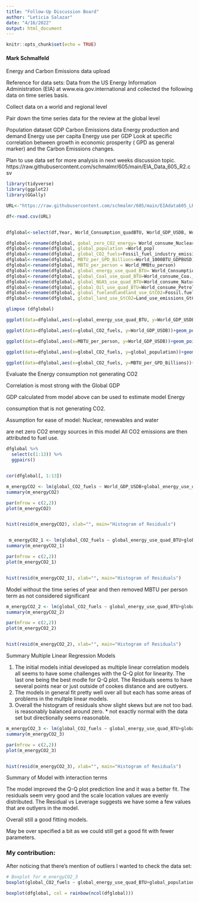 ```yaml
---
title: "Follow-Up Discussion Board"
author: "Leticia Salazar"
date: "4/16/2022"
output: html_document
---
```


```r
knitr::opts_chunk$set(echo = TRUE)
```

#### Mark Schmalfeld

Energy and Carbon Emissions data upload

Reference for data sets: Data from the US Energy Information Administration (EIA) at www.eia.gov.international and collected the following data on time series basis.

Collect data on a world and regional level

Pair down the time series data for the review at the global level

Population dataset
GDP
Carbon Emissions data
Energy production and demand
Energy use per capita
Energy use per GDP
Look at specific correlation between growth in economic prosperity ( GPD as general marker) and the Carbon Emissions changes.

Plan to use data set for more analysis in next weeks discussion topic. https://raw.githubusercontent.com/schmalmr/605/main/EIA_Data_605_R2.csv

```r
library(tidyverse)
library(ggplot2)
library(GGally)
```


```r
URL<-"https://raw.githubusercontent.com/schmalmr/605/main/EIAdata605_LR_Discussion_Energy.csv"

df<-read.csv(URL)


dfglobal<-select(df,Year, World_Consumption_quadBTU, World_GDP_USDB, World_consume_Coa._quadBTU, World_consume_Natural.gas_quadBTU,World_consume_Petroleum_quadBTU, World_consume_Nuclear..renewables_quadBTU,World_pop,World_MMBtu_person, Fossil.fuel_plus_landuse_emissions_GtCO2,Land_use_emissions_GtCO2, Fossil_fuel_industry_emissions_GtCO2, World_1000BTU_GDPBUSD )

dfglobal<-rename(dfglobal, gobal_zero_CO2_energy= World_consume_Nuclear..renewables_quadBTU)
dfglobal<-rename(dfglobal, global_population =World_pop)
dfglobal<-rename(dfglobal, global_CO2_fuels=Fossil_fuel_industry_emissions_GtCO2)
dfglobal<-rename(dfglobal, MBTU_per_GPD_Billions=World_1000BTU_GDPBUSD)
dfglobal<-rename(dfglobal, MBTU_per_person = World_MMBtu_person)
dfglobal<-rename(dfglobal, global_energy_use_quad_BTU= World_Consumption_quadBTU)
dfglobal<-rename(dfglobal, global_Coal_use_quad_BTU=World_consume_Coa._quadBTU)
dfglobal<-rename(dfglobal, global_NGAS_use_quad_BTU=World_consume_Natural.gas_quadBTU)
dfglobal<-rename(dfglobal, global_Oil_use_quad_BTU=World_consume_Petroleum_quadBTU)
dfglobal<-rename(dfglobal, global_fuelandlandland_use_GtCO2=Fossil.fuel_plus_landuse_emissions_GtCO2)
dfglobal<-rename(dfglobal, global_land_use_GtCO2=Land_use_emissions_GtCO2)
```


```r
glimpse (dfglobal)
```


```r
ggplot(data=dfglobal,aes(x=global_energy_use_quad_BTU, y=World_GDP_USDB))+geom_point(size=4)+geom_smooth(method=lm)+ggtitle("Energy consumption (quad) vs GDP (billions USD)")
```


```r
ggplot(data=dfglobal,aes(x=global_CO2_fuels, y=World_GDP_USDB))+geom_point(size=4)+geom_smooth(method=lm) + ggtitle("Fossil fuel emissions (GtCO2) vs GPD (US $ Billions)") 
```


```r
ggplot(data=dfglobal,aes(x=MBTU_per_person, y=World_GDP_USDB))+geom_point(size=4)+geom_smooth(method=lm)+ggtitle("Energy consumption (quad) vs GDP (billions USD)")
```


```r
ggplot(data=dfglobal,aes(x=global_CO2_fuels, y=global_population))+geom_point(size=4)+geom_smooth(method=lm) + ggtitle("Fossil fuel emissions (GtCO2) vs Global Poplution")  
```


```r
ggplot(data=dfglobal,aes(x=global_CO2_fuels, y=MBTU_per_GPD_Billions))+geom_point(size=4)+geom_smooth(method=lm) + ggtitle("Fossil fuel emissions (GtCO2) vs MBTU per GDP $ Billions")  
```


Evaluate the Energy consumption not generating CO2

Correlation is most strong with the Global GDP

GDP calculated from model above can be used to estimate model Energy

consumption that is not generating CO2.

Assumption for ease of model: Nuclear, renewables and water

are net zero CO2 energy sources in this model All CO2 emissions are then attributed to fuel use.


```r
dfglobal %>%
  select(c(1:13)) %>%
  ggpairs()


cor(dfglobal[, 1:13])
```


```r
m_energyCO2 <- lm(global_CO2_fuels ~ World_GDP_USDB+global_energy_use_quad_BTU+global_population+MBTU_per_person +global_NGAS_use_quad_BTU+global_land_use_GtCO2+Year , data = dfglobal)
summary(m_energyCO2)
```


```r
par(mfrow = c(2,2))
plot(m_energyCO2)


hist(resid(m_energyCO2), xlab="", main="Histogram of Residuals")


 m_energyCO2_1 <- lm(global_CO2_fuels ~ global_energy_use_quad_BTU+global_population+MBTU_per_person +global_NGAS_use_quad_BTU+Year , data = dfglobal)
summary(m_energyCO2_1)


```


```r
par(mfrow = c(2,2))
plot(m_energyCO2_1)


hist(resid(m_energyCO2_1), xlab="", main="Histogram of Residuals")

```

Model without the time series of year and then removed
MBTU per person term as not considered significant


```r
m_energyCO2_2 <- lm(global_CO2_fuels ~ global_energy_use_quad_BTU+global_population+global_NGAS_use_quad_BTU , data = dfglobal)
summary(m_energyCO2_2)
```


```r
par(mfrow = c(2,2))
plot(m_energyCO2_2)


hist(resid(m_energyCO2_2), xlab="", main="Histogram of Residuals")
```

Summary Multiple Linear Regression Models

1) The initial models initial developed as multiple linear correlation models all seems to have some challenges with the Q-Q plot for linearity. The last one being the best modle for Q-Q plot. The Residuals seems to have several points near or just outside of cookes distance and are outlyers.
2) The models in general fit pretty well over all but each has some areas of problems in the multple linear models.
3) Overall the histogram of residuals show slight skews but are not too bad. is reasonably balanced around zero. * not exactly normal with the data set but directionally seems reasonable.

```r
m_energyCO2_3 <- lm(global_CO2_fuels ~ global_energy_use_quad_BTU+global_population+global_NGAS_use_quad_BTU+global_energy_use_quad_BTU*global_population+global_energy_use_quad_BTU^2, data = dfglobal)
summary(m_energyCO2_3)

```


```r
par(mfrow = c(2,2))
plot(m_energyCO2_3)


hist(resid(m_energyCO2_3), xlab="", main="Histogram of Residuals")
```

Summary of Model with interaction terms

The model improved the Q-Q plot prediction line and it was a better fit. The residuals seem very good and the scale location values are evenly distributed. The Residual vs Leverage suggests we have some a few values that are outlyers in the model.

Overall still a good fitting models.

May be over specified a bit as we could still get a good fit with fewer parameters.


### My contribution:

After noticing that there's mention of outliers I wanted to check the data set:

```r
# Boxplot for m_energyCO2_3
boxplot(global_CO2_fuels ~ global_energy_use_quad_BTU+global_population+global_NGAS_use_quad_BTU+global_energy_use_quad_BTU*global_population+global_energy_use_quad_BTU^2, data = dfglobal)
```


```r
boxplot(dfglobal, col = rainbow(ncol(dfglobal)))
```




